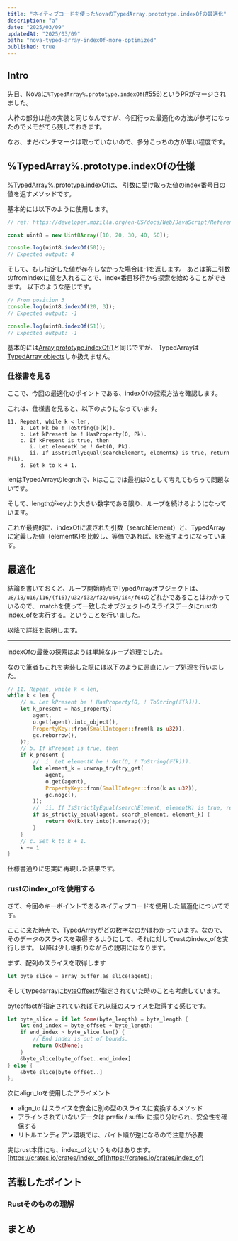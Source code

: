 ```yaml
---
title: "ネイティブコードを使ったNovaのTypedArray.prototype.indexOfの最適化"
description: "a"
date: "2025/03/09"
updatedAt: "2025/03/09"
path: "nova-typed-array-indexOf-more-optimized"
published: true
---
```


## Intro

先日、Novaに`%TypedArray%.prototype.indexOf`([#556](https://github.com/trynova/nova/pull/556))というPRがマージされました。

大枠の部分は他の実装と同じなんですが、今回行った最適化の方法が参考になったのでメモがてら残しておきます。

なお、まだベンチマークは取っていないので、多分こっちの方が早い程度です。

## %TypedArray%.prototype.indexOfの仕様

[%TypedArray%.prototype.indexOf](https://tc39.es/ecma262/multipage/indexed-collections.html#sec-%typedarray%.prototype.indexof)は、
引数に受け取った値のindex番号目の値を返すメソッドです。

基本的には以下のように使用します。

```ts
// ref: https://developer.mozilla.org/en-US/docs/Web/JavaScript/Reference/Global_Objects/TypedArray/indexOf#try_it

const uint8 = new Uint8Array([10, 20, 30, 40, 50]);

console.log(uint8.indexOf(50));
// Expected output: 4
```

そして、もし指定した値が存在しなかった場合は-1を返します。
あとは第二引数のfromIndexに値を入れることで、index番目移行から探索を始めることができます。
以下のような感じです。

```ts
// From position 3
console.log(uint8.indexOf(20, 3));
// Expected output: -1

console.log(uint8.indexOf(51));
// Expected output: -1
```

基本的には[Array.prototype.indexOf()](https://developer.mozilla.org/en-US/docs/Web/JavaScript/Reference/Global_Objects/Array/indexOf)と同じですが、
TypedArrayは[TypedArray objects](https://developer.mozilla.org/en-US/docs/Web/JavaScript/Reference/Global_Objects/TypedArray#typedarray_objects)しか扱えません。

### 仕様書を見る
ここで、今回の最適化のポイントである、indexOfの探索方法を確認します。

これは、仕様書を見ると、以下のようになっています。

```
11. Repeat, while k < len,
    a. Let Pk be ! ToString(𝔽(k)).
    b. Let kPresent be ! HasProperty(O, Pk).
    c. If kPresent is true, then
       i. Let elementK be ! Get(O, Pk).
       ii. If IsStrictlyEqual(searchElement, elementK) is true, return 𝔽(k).
    d. Set k to k + 1.
```

lenはTypedArrayのlegnthで、kはここでは最初は0として考えてもらって問題ないです。

そして、lengthがkeyより大きい数字である限り、ループを続けるようになっています。

これが最終的に、indexOfに渡された引数（searchElement）と、TypedArrayに定義した値（elementK)を比較し、等価であれば、kを返すようになっています。

## 最適化

結論を書いておくと、ループ開始時点でTypedArrayオブジェクトは、`u8/i8/u16/i16/(f16)/u32/i32/f32/u64/i64/f64`のどれかであることはわかっているので、
matchを使って一致したオブジェクトのスライスデータにrustのindex_ofを実行する。ということを行いました。

以降で詳細を説明します。

------

indexOfの最後の探索はようは単純なループ処理でした。

なので筆者もこれを実装した際には以下のように愚直にループ処理を行いました。

```rs
// 11. Repeat, while k < len,
while k < len {
    // a. Let kPresent be ! HasProperty(O, ! ToString(𝔽(k))).
    let k_present = has_property(
        agent,
        o.get(agent).into_object(),
        PropertyKey::from(SmallInteger::from(k as u32)),
        gc.reborrow(),
    )?;
    // b. If kPresent is true, then
    if k_present {
        //  i. Let elementK be ! Get(O, ! ToString(𝔽(k))).
        let element_k = unwrap_try(try_get(
            agent,
            o.get(agent),
            PropertyKey::from(SmallInteger::from(k as u32)),
            gc.nogc(),
        ));
        //  ii. If IsStrictlyEqual(searchElement, elementK) is true, return 𝔽(k).
        if is_strictly_equal(agent, search_element, element_k) {
            return Ok(k.try_into().unwrap());
        }
    }
    // c. Set k to k + 1.
    k += 1
}
```

仕様書通りに忠実に再現した結果です。

### rustのindex_ofを使用する

さて、今回のキーポイントであるネイティブコードを使用した最適化についてです。

ここに来た時点で、TypedArrayがどの数字なのかはわかっています。なので、そのデータのスライスを取得するようにして、それに対してrustのindex_ofを実行します。
以降は少し端折りながらの説明にはなります。

まず、配列のスライスを取得します

```rs
let byte_slice = array_buffer.as_slice(agent);
```

そしてtypedarrayに[byteOffset](https://developer.mozilla.org/en-US/docs/Web/JavaScript/Reference/Global_Objects/TypedArray/byteOffset)が指定されていた時のことも考慮しています。

byteoffsetが指定されていればそれ以降のスライスを取得する感じです。

```rs
let byte_slice = if let Some(byte_length) = byte_length {
    let end_index = byte_offset + byte_length;
    if end_index > byte_slice.len() {
        // End index is out of bounds.
        return Ok(None);
    }
    &byte_slice[byte_offset..end_index]
} else {
    &byte_slice[byte_offset..]
};
```

次にalign_toを使用したアライメント

- align_to はスライスを安全に別の型のスライスに変換するメソッド
- アラインされていないデータは prefix / suffix に振り分けられ、安全性を確保する
- リトルエンディアン環境では、バイト順が逆になるので注意が必要

実はrust本体にも、index_ofというものはあります。[https://crates.io/crates/index_of](https://crates.io/crates/index_of)

## 苦戦したポイント

### Rustそのものの理解

### 

## まとめ